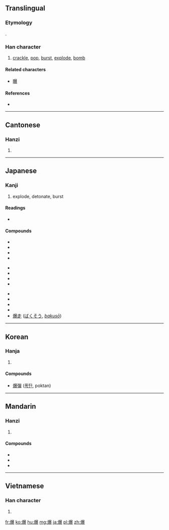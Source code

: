 ==Translingual==

===Etymology===
{{Han compound|火|暴|ls=psc|c1=s|c2=p}}.

===Han character===
{{Han char|rn=86|rad=火|as=15|sn=19|four=9683<sub>2</sub>|canj=火日廿水 (FATE)|ids=⿰[[火]][[暴]]}}

# [[crackle]], [[pop]], [[burst]], [[explode]], [[bomb]]

====Related characters====
* [[曝]]

====References====
* {{Han ref|kx=0686.160|dkj=19540|dj=1099.030|hdz=32245.110|uh=7206|ud=29190|bh=C37A|bd=50042}}

----

==Cantonese==

===Hanzi===
{{yue-hanzi|jyut=[[baau3]]|y=baau3}}

# {{defn|lang=yue|sort=火15}}

----

==Japanese==

===Kanji===
{{ja-kanji|grade=c|rs=火15}}

#explode, detonate, burst

====Readings====
* {{ja-readings|goon=[[ひょう]] (hyō), [[ほく]] (hoku)|kanon=[[はく]] (haku), [[ほう]] (hō)|kanyoon=[[ばく]] (baku)|kun=[[さける]] (sakeru), [[やく]] (yaku)}}

====Compounds====
{{top3}}
* {{l|ja|sc=Jpan|爆発|tr=ばくはつ, bakuhatsu}}
* {{l|ja|sc=Jpan|爆発的|tr=ばくはつてきな, bakuhatsuteki}}
* {{l|ja|sc=Jpan|爆薬|tr=ばくやく, bakuyaku}}
* {{l|ja|sc=Jpan|空爆|tr=くうばく, kūbaku}}
{{mid3}}
* {{l|ja|sc=Jpan|爆弾|tr=ばくだん, bakudan}}
* {{l|ja|sc=Jpan|水爆|tr=すいばく, suibaku}}
* {{l|ja|sc=Jpan|原爆|tr=げんばく, genbaku}}
* {{l|ja|sc=Jpan|原水爆|tr=げんすいばく, gensuibaku}}
{{mid3}}
* {{l|ja|sc=Jpan|被爆|tr=ひばく, hibaku}}
* {{l|ja|sc=Jpan|爆殺|tr=ばくさつ, bakusatsu}}
* {{l|ja|sc=Jpan|爆死|tr=ばくし, bakushi}}
* {{l|ja|sc=Jpan|爆乳|tr=ばくにゅう, bakunyū}}
* [[爆走]] ([[ばくそう]], ''[[bakusō]]'')
{{bottom}}

----

==Korean==

===Hanja===
{{ko-hanja|hangeul=[[폭]], [[박]]|eumhun=|rv=pok, bak|mr=p'ok, pak|y=phok, pak}}

# {{defn|lang=ko|sort=火15}}

====Compounds====
* [[爆彈]] ([[폭탄]], poktan)

----

==Mandarin==

===Hanzi===
{{cmn-hanzi|pin=[[bào]] ([[bao4]])|wg=pao<sup>4</sup>}}

# {{defn|lang=cmn|sort=火15}}

====Compounds====
* {{l|cmn|爆炸}}
* {{l|cmn|宫爆}}
* {{l|cmn|宫爆鸡丁}}

----

==Vietnamese==

===Han character===
{{vi-hantu|[[bạo]]|rs=火15}}

# {{defn|lang=vi|sort=火15}}

[[fr:爆]]
[[ko:爆]]
[[hu:爆]]
[[mg:爆]]
[[ja:爆]]
[[pl:爆]]
[[zh:爆]]
